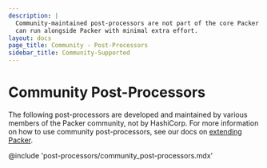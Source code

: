 ```yaml
---
description: |
  Community-maintained post-processors are not part of the core Packer binary, but
  can run alongside Packer with minimal extra effort.
layout: docs
page_title: Community - Post-Processors
sidebar_title: Community-Supported
---
```


# Community Post-Processors

The following post-processors are developed and maintained by various members of the
Packer community, not by HashiCorp. For more information on how to use community
post-processors, see our docs on [extending Packer](/docs/extending).

@include 'post-processors/community_post-processors.mdx'
